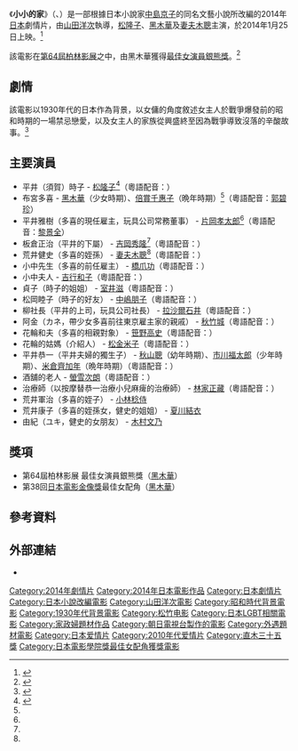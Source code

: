{{noteTA
|T=zh-tw:東京小屋的回憶;zh-hk:東京小屋;zh-hans:小小的家;
|G1=Show
|G2=Movie
|1=zh-tw:東京小屋的回憶;zh-hk:東京小屋;zh-hans:小小的家;
}}
{{infobox Book | <!-- See Wikipedia:WikiProject_Novels or Wikipedia:WikiProject_Books -->
| name          = 東京小屋的回憶
| title_orig    = {{lang|ja|小さいおうち}}
| translator    = {{flagicon|TWN}} 陳寶蓮 
| image         = 
| image_caption = 
| author        = 中島京子
| illustrator   = 
| cover_artist  = 
| country       = [[日本|日本]]
| language      = [[日文|日文]]
| series        = 小說、戲劇
| genre         = [[愛情小說|愛情小說]]<br />[[昭和|昭和]][[昭和モダン|當代]]
| publisher     = {{flagicon|JPN}} [[文藝春秋|文藝春秋]]<br>{{flagicon|TWN}} [[時報文化|時報出版]]
| release_date  = {{flagicon|JPN}} 2010年5月30日<br>{{flagicon|TWN}} 2014年5月19日
| media_type    = 
| pages         = 
| isbn          = {{flagicon|JPN}} ISBN 978-4-16-329230-4<br>{{flagicon|TWN}} ISBN 978-9-57-135943-4
| preceded_by   = 
| followed_by   = 
}}

{{Infobox film
| name           = 小小的家<br>小さいおうち<br>The Little House
| image          = 
| image size     = 
| border         = 
| alt            = 
| caption        = 
| director       = [[山田洋次|山田洋次]]
| producer       = 深澤宏<br>齊藤寬之
| writer         = 
| screenplay     = [[平松惠美子|平松惠美子]]<br>[[山田洋次|山田洋次]]
| story          = 
| based on       = {{based on|小小的家|中島京子}}
| narrator       = 
| starring       = [[松隆子|松隆子]]<br>[[黑木華|黑木華]]<br>[[吉岡秀隆|吉岡秀隆]]<br>[[妻夫木聰|妻夫木聰]]<br>[[倍賞千惠子|倍賞千惠子]]<br>[[片岡孝太郎|片岡孝太郎]]
| music          = [[久石讓|久石讓]]
| cinematography = 近森眞史
| editing        = [[石井巖|石井巖]]
| studio         = 
| distributor    = [[松竹|松竹]]<br>[[高先電影|高先電影]]<br>傳影互動
| released       = {{Film date|2014|1|25|日本}}<br>{{Film date|2014|5|22|香港}}<br>{{Film date|2014|6|13|台灣}}
| runtime        = 
| country        = {{JPN}}
| language       = 日語
| budget         = 
| gross          = 12億6000萬[[日圓|日圓]]
| cn_name        = 小小的家
| hk_name        = 東京小屋
| tw_name        = 東京小屋的回憶
}}

《'''小小的家'''》（{{lang-ja|小さいおうち}}、{{lang-en|The Little House}}）是一部根據日本小說家[[中島京子|中島京子]]的同名文藝小說所改編的2014年[[日本|日本]]劇情片，由[[山田洋次|山田洋次]]執導，[[松隆子|松隆子]]、[[黑木華|黑木華]]及[[妻夫木聰|妻夫木聰]]主演，於2014年1月25日上映。<ref>{{cite web|url= http://eiga.com/movie/77840/|title= 小さいおうち|accessdate= 2014年5月2日|work= eiga.com|language= ja|archive-date= 2021年2月4日|archive-url= https://web.archive.org/web/20210204011841/https://eiga.com/movie/77840/|dead-url= no}}</ref>

該電影在[[第64屆柏林影展|第64屆柏林影展]]之中，由黑木華獲得[[最佳女演員銀熊獎|最佳女演員銀熊獎]]。<ref>{{cite web|url= http://www.apdnews.com/news/69393.html|title= 金熊奖将颁出 日本《小小的家》获赞|date= 2014年2月17日|accessdate= 2014年5月2日|work= 亚太日报|language= zh-hans|deadurl= yes|archiveurl= https://web.archive.org/web/20140222000448/http://www.apdnews.com/news/69393.html|archivedate= 2014年2月22日}}</ref>

==劇情==
該電影以1930年代的日本作為背景，以女傭的角度敘述女主人於戰爭爆發前的昭和時期的一場禁忌戀愛，以及女主人的家族從興盛終至因為戰爭導致沒落的辛酸故事。<ref>{{cite web|url= http://www.kingstone.com.tw/book/book_page.asp?kmcode=2018611130113|title= 東京小屋的回憶|date= 2014年5月20日|accessdate= 2014年5月27日|work= 金石堂網路書店|language= zh-hant|archive-date= 2015年9月10日|archive-url= https://web.archive.org/web/20150910063025/http://www.kingstone.com.tw/book/book_page.asp?kmcode=2018611130113|dead-url= no}}</ref>

==主要演員==
*平井（須賀）時子 - [[松隆子|松隆子]]<ref name="berlinale">{{cite web|url= http://www.berlinale.de/en/presse/pressemitteilungen/alle/Alle-Detail_21396.html|title= Competition Jan 15, 2014: Berlinale 2014: Competition Complete|date= 2014年1月15日|accessdate= 2014年5月2日|work= berlinale.de|archive-date= 2014年1月18日|archive-url= https://web.archive.org/web/20140118075918/http://www.berlinale.de/en/presse/pressemitteilungen/alle/Alle-Detail_21396.html|dead-url= no}}</ref>（粵語配音：）
*布宮多喜 - [[黑木華|黑木華]]（少女時期）、[[倍賞千惠子|倍賞千惠子]]（晩年時期）<ref name="berlinale"/>（粵語配音：[[郭碧珍|郭碧珍]]）
*平井雅樹（多喜的現任雇主，玩具公司常務董事） - [[片岡孝太郎|片岡孝太郎]]<ref name="berlinale"/>（粵語配音：[[黎景全|黎景全]]）
*板倉正治（平井的下屬） - [[吉岡秀隆|吉岡秀隆]]<ref name="berlinale"/>（粵語配音：[[]]）
*荒井健史（多喜的姪孫） - [[妻夫木聰|妻夫木聰]]<ref name="berlinale"/>（粵語配音：[[]]）
*小中先生（多喜的前任雇主） - [[橋爪功|橋爪功]]（粵語配音：[[]]）
*小中夫人 - [[吉行和子|吉行和子]]（粵語配音：[[]]）
*貞子（時子的姐姐） - [[室井滋|室井滋]]（粵語配音：[[]]）
*松岡睦子（時子的好友） - [[中嶋朋子|中嶋朋子]]（粵語配音：[[]]）
*柳社長（平井的上司，玩具公司社長） - [[拉沙爾石井|拉沙爾石井]]（粵語配音：[[]]）
*阿金（カネ，帶少女多喜前往東京雇主家的親戚） - [[秋竹城|秋竹城]]（粵語配音：[[]]）
*花輪和夫（多喜的相親對象） - [[笹野高史|笹野高史]]（粵語配音：[[]]）
*花輪的姑媽（介紹人） - [[松金米子|松金米子]]（粵語配音：[[]]）
*平井恭一（平井夫婦的獨生子） - [[秋山聰|秋山聰]]（幼年時期）、[[市川福太郎|市川福太郎]]（少年時期）、[[米倉齊加年|米倉齊加年]]（晩年時期）（粵語配音：[[]]）
*酒舖的老人 - [[螢雪次朗|螢雪次朗]]（粵語配音：[[]]）
*治療師（以按摩替恭一治療小兒麻痺的治療師） - [[林家正藏_(第9代)|林家正藏]]（粵語配音：[[]]）
*荒井軍治（多喜的姪子） - [[小林稔侍|小林稔侍]]
*荒井康子（多喜的姪孫女，健史的姐姐） - [[夏川結衣|夏川結衣]]
*由紀（ユキ，健史的女朋友） - [[木村文乃|木村文乃]]

== 獎項 ==
*第64屆柏林影展 最佳女演員銀熊獎（[[黑木華|黑木華]]）
*第38回[[日本電影金像獎|日本電影金像獎]]最佳女配角（[[黑木華|黑木華]]）

==參考資料==
{{reflist}}

==外部連結==
*{{IMDb title|2530392}}

{{DEFAULTSORT:Chiisai Ouchi}}
[[Category:2014年劇情片|Category:2014年劇情片]]
[[Category:2014年日本電影作品|Category:2014年日本電影作品]]
[[Category:日本劇情片|Category:日本劇情片]]
[[Category:日本小說改編電影|Category:日本小說改編電影]]
[[Category:山田洋次電影|Category:山田洋次電影]]
[[Category:昭和時代背景電影|Category:昭和時代背景電影]]
[[Category:1930年代背景電影|Category:1930年代背景電影]]
[[Category:松竹电影|Category:松竹电影]]
[[Category:日本LGBT相關電影|Category:日本LGBT相關電影]]
[[Category:家政婦題材作品|Category:家政婦題材作品]]
[[Category:朝日電視台製作的電影|Category:朝日電視台製作的電影]]
[[Category:外遇題材電影|Category:外遇題材電影]]
[[Category:日本爱情片|Category:日本爱情片]]
[[Category:2010年代爱情片|Category:2010年代爱情片]]
[[Category:直木三十五獎|Category:直木三十五獎]]
[[Category:日本電影學院獎最佳女配角獲獎電影|Category:日本電影學院獎最佳女配角獲獎電影]]